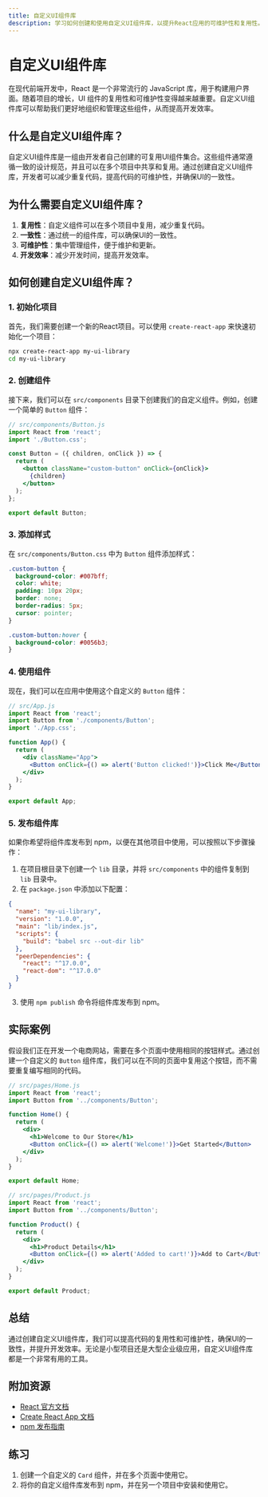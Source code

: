```yaml
---
title: 自定义UI组件库
description: 学习如何创建和使用自定义UI组件库，以提升React应用的可维护性和复用性。
---
```


# 自定义UI组件库

在现代前端开发中，React 是一个非常流行的 JavaScript 库，用于构建用户界面。随着项目的增长，UI 组件的复用性和可维护性变得越来越重要。自定义UI组件库可以帮助我们更好地组织和管理这些组件，从而提高开发效率。

## 什么是自定义UI组件库？

自定义UI组件库是一组由开发者自己创建的可复用UI组件集合。这些组件通常遵循一致的设计规范，并且可以在多个项目中共享和复用。通过创建自定义UI组件库，开发者可以减少重复代码，提高代码的可维护性，并确保UI的一致性。

## 为什么需要自定义UI组件库？

1. **复用性**：自定义组件可以在多个项目中复用，减少重复代码。
2. **一致性**：通过统一的组件库，可以确保UI的一致性。
3. **可维护性**：集中管理组件，便于维护和更新。
4. **开发效率**：减少开发时间，提高开发效率。

## 如何创建自定义UI组件库？

### 1. 初始化项目

首先，我们需要创建一个新的React项目。可以使用 `create-react-app` 来快速初始化一个项目：

```bash
npx create-react-app my-ui-library
cd my-ui-library
```

### 2. 创建组件

接下来，我们可以在 `src/components` 目录下创建我们的自定义组件。例如，创建一个简单的 `Button` 组件：

```jsx
// src/components/Button.js
import React from 'react';
import './Button.css';

const Button = ({ children, onClick }) => {
  return (
    <button className="custom-button" onClick={onClick}>
      {children}
    </button>
  );
};

export default Button;
```

### 3. 添加样式

在 `src/components/Button.css` 中为 `Button` 组件添加样式：

```css
.custom-button {
  background-color: #007bff;
  color: white;
  padding: 10px 20px;
  border: none;
  border-radius: 5px;
  cursor: pointer;
}

.custom-button:hover {
  background-color: #0056b3;
}
```

### 4. 使用组件

现在，我们可以在应用中使用这个自定义的 `Button` 组件：

```jsx
// src/App.js
import React from 'react';
import Button from './components/Button';
import './App.css';

function App() {
  return (
    <div className="App">
      <Button onClick={() => alert('Button clicked!')}>Click Me</Button>
    </div>
  );
}

export default App;
```

### 5. 发布组件库

如果你希望将组件库发布到 npm，以便在其他项目中使用，可以按照以下步骤操作：

1. 在项目根目录下创建一个 `lib` 目录，并将 `src/components` 中的组件复制到 `lib` 目录中。
2. 在 `package.json` 中添加以下配置：

```json
{
  "name": "my-ui-library",
  "version": "1.0.0",
  "main": "lib/index.js",
  "scripts": {
    "build": "babel src --out-dir lib"
  },
  "peerDependencies": {
    "react": "^17.0.0",
    "react-dom": "^17.0.0"
  }
}
```

3. 使用 `npm publish` 命令将组件库发布到 npm。

## 实际案例

假设我们正在开发一个电商网站，需要在多个页面中使用相同的按钮样式。通过创建一个自定义的 `Button` 组件库，我们可以在不同的页面中复用这个按钮，而不需要重复编写相同的代码。

```jsx
// src/pages/Home.js
import React from 'react';
import Button from '../components/Button';

function Home() {
  return (
    <div>
      <h1>Welcome to Our Store</h1>
      <Button onClick={() => alert('Welcome!')}>Get Started</Button>
    </div>
  );
}

export default Home;
```

```jsx
// src/pages/Product.js
import React from 'react';
import Button from '../components/Button';

function Product() {
  return (
    <div>
      <h1>Product Details</h1>
      <Button onClick={() => alert('Added to cart!')}>Add to Cart</Button>
    </div>
  );
}

export default Product;
```

## 总结

通过创建自定义UI组件库，我们可以提高代码的复用性和可维护性，确保UI的一致性，并提升开发效率。无论是小型项目还是大型企业级应用，自定义UI组件库都是一个非常有用的工具。

## 附加资源

- [React 官方文档](https://reactjs.org/docs/getting-started.html)
- [Create React App 文档](https://create-react-app.dev/docs/getting-started)
- [npm 发布指南](https://docs.npmjs.com/packages-and-modules/contributing-packages-to-the-registry)

## 练习

1. 创建一个自定义的 `Card` 组件，并在多个页面中使用它。
2. 将你的自定义组件库发布到 npm，并在另一个项目中安装和使用它。
